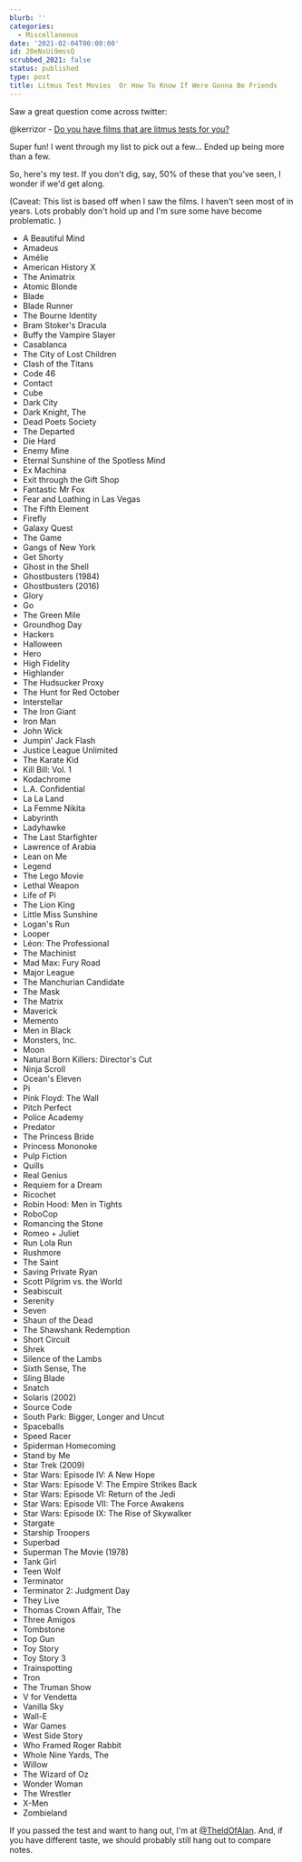 ```yaml
---
blurb: ''
categories:
  - Miscellaneous
date: '2021-02-04T00:00:00'
id: 20eNsUi9mssQ
scrubbed_2021: false
status: published
type: post
title: Litmus Test Movies  Or How To Know If Were Gonna Be Friends
---
```


Saw a great question come across twitter:

@kerrizor - [Do you have films that are litmus tests for you?](https://twitter.com/kerrizor/status/1357404034827644928)

Super fun! I went through my list to pick out a few... Ended up being more than a few. 

So, here's my test. If you don't dig, say, 50% of these that you've seen, I wonder if we'd get along. 

(Caveat: This list is based off when I saw the films. I haven't seen most of in years. Lots probably don't hold up and I'm sure some have become problematic. )

- A Beautiful Mind
- Amadeus
- Amélie
- American History X
- The Animatrix
- Atomic Blonde
- Blade
- Blade Runner
- The Bourne Identity
- Bram Stoker's Dracula
- Buffy the Vampire Slayer
- Casablanca
- The City of Lost Children
- Clash of the Titans
- Code 46
- Contact
- Cube
- Dark City
- Dark Knight, The
- Dead Poets Society
- The Departed
- Die Hard
- Enemy Mine
- Eternal Sunshine of the Spotless Mind
- Ex Machina
- Exit through the Gift Shop
- Fantastic Mr Fox
- Fear and Loathing in Las Vegas
- The Fifth Element
- Firefly
- Galaxy Quest
- The Game
- Gangs of New York
- Get Shorty
- Ghost in the Shell
- Ghostbusters (1984)
- Ghostbusters (2016)
- Glory
- Go
- The Green Mile
- Groundhog Day
- Hackers
- Halloween
- Hero
- High Fidelity
- Highlander
- The Hudsucker Proxy
- The Hunt for Red October
- Interstellar
- The Iron Giant
- Iron Man
- John Wick
- Jumpin' Jack Flash
- Justice League Unlimited
- The Karate Kid
- Kill Bill: Vol. 1
- Kodachrome
- L.A. Confidential
- La La Land
- La Femme Nikita
- Labyrinth
- Ladyhawke
- The Last Starfighter
- Lawrence of Arabia
- Lean on Me
- Legend
- The Lego Movie
- Lethal Weapon
- Life of Pi
- The Lion King
- Little Miss Sunshine
- Logan's Run
- Looper
- Léon: The Professional
- The Machinist
- Mad Max: Fury Road
- Major League
- The Manchurian Candidate
- The Mask
- The Matrix
- Maverick
- Memento
- Men in Black
- Monsters, Inc.
- Moon
- Natural Born Killers: Director's Cut
- Ninja Scroll
- Ocean's Eleven
- Pi
- Pink Floyd: The Wall
- Pitch Perfect
- Police Academy
- Predator
- The Princess Bride
- Princess Mononoke
- Pulp Fiction
- Quills
- Real Genius
- Requiem for a Dream
- Ricochet
- Robin Hood: Men in Tights
- RoboCop
- Romancing the Stone
- Romeo + Juliet
- Run Lola Run
- Rushmore
- The Saint
- Saving Private Ryan
- Scott Pilgrim vs. the World
- Seabiscuit
- Serenity
- Seven
- Shaun of the Dead
- The Shawshank Redemption
- Short Circuit
- Shrek
- Silence of the Lambs
- Sixth Sense, The
- Sling Blade
- Snatch
- Solaris (2002)
- Source Code 
- South Park: Bigger, Longer and Uncut
- Spaceballs
- Speed Racer
- Spiderman Homecoming
- Stand by Me
- Star Trek (2009)
- Star Wars: Episode IV: A New Hope
- Star Wars: Episode V: The Empire Strikes Back
- Star Wars: Episode VI: Return of the Jedi
- Star Wars: Episode VII: The Force Awakens
- Star Wars: Episode IX: The Rise of Skywalker
- Stargate
- Starship Troopers
- Superbad
- Superman The Movie (1978)
- Tank Girl
- Teen Wolf
- Terminator
- Terminator 2: Judgment Day
- They Live
- Thomas Crown Affair, The
- Three Amigos
- Tombstone
- Top Gun
- Toy Story
- Toy Story 3
- Trainspotting
- Tron
- The Truman Show
- V for Vendetta
- Vanilla Sky
- Wall-E
- War Games
- West Side Story
- Who Framed Roger Rabbit
- Whole Nine Yards, The
- Willow
- The Wizard of Oz
- Wonder Woman
- The Wrestler
- X-Men
- Zombieland


If you passed the test and want to hang out, I'm at [@TheIdOfAlan](https://twitter.com/theidofalan). And, if you have different taste, we should probably still hang out to compare notes.
